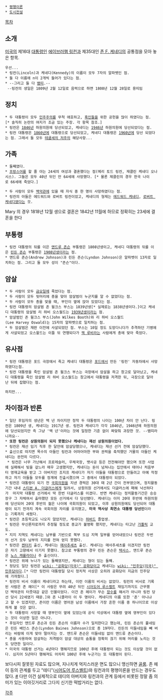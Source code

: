  * [[평행이론]]
 * [[도시전설]]

[[목차]]
== 소개 ==
[[미국]]의 제16대 [[대통령]]인 [[에이브러햄 링컨]]과 제35대인 [[존 F. 케네디]]의 공통점을 모아 놓은 항목.


 우선...
 * 링컨(Lincoln)과 케네디(Kennedy)의 이름이 모두 7자의 알파벳인 점.
 * 둘 다 이름에 n이 2개씩 들어가 있다는 점.
 * --그리고 둘 다 [[뱀띠]].--
  --링컨의 생일은 1809년 2월 12일로 음력으로 하면 1808년 12월 28일로 용띠임

== 정치 == 
 * 두 대통령이 모두 [[민주주의]]를 무척 애호하고, [[흑인]]들을 위한 공헌을 많이 하였다는 점.[* 솔직히 논란의 여지가 조금 있는 주장. 각 항목 참조.] 
 * 링컨은 [[1846년]] 하원의원에 당선되었고, 케네디는 [[1946년]] 하원의원에 당선되었다는 점. 
 * 링컨 대통령은 [[1860년]]에 대통령으로 당선되었고, 케네디 대통령은 [[1960년]]에 당선 되었다는 점. 그래서 둘 모두 [[테쿰세의 저주]]의 해당사항...

== 가족 ==
 * 둘째였다.
 * [[프랑스어]]를 할 줄 아는 24세의 여성과 결혼했다는 점(메리 토드 링컨, 재클린 케네디 오나시스). 그들은 모두 40년 뒤인 만 64세에 사망했다. [* 물론 제클린의 경우 한국 나이로 66세에 죽었다.]

 * 두 사람이 모두 [[백악관]]에 있을 때 자식 중 한 명이 사망하였다는 점. 
 * 링컨의 아들은 에드워드와 로버트 링컨이었고, 케네디의 형제는 [[에드워드 케네디]], [[로버트 케네디]]였다는 것.



Mary  의 경우 1818년 12월 생으로 결혼은 1842년 11월에 하므로 정확히는 23세에 결혼을 한다

== 부통령 ==
 * 링컨 대통령의 뒤를 이은 [[앤드루 존슨]] 부통령은 1808년생이고, 케네디 대통령의 뒤를 이은 [[린든 존슨]] 부통령은 [[1908년]]생이라는 점. 
 * 앤드류 존슨(Andrew Johnson)과 린든 존슨(Lyndon Johnson)은 알파벳이 13자로 일치하는 점. 그리고 둘 모두 성이 "존슨"이다.

== 암살 ==
 * 두 사람이 모두 [[금요일]]에 죽었다는 점. 
 * 두 사람이 모두 뒷머리에 총을 맞아 암살범이 누군지를 알 수 없었다는 점. 
 * 두 사람이 모두 총을 맞을 때, 부인이 옆에 앉아 있었다는 점. 
 * 링컨 대통령의 암살범 존 윌크스 부스는 1839년생[* 실제로는 1838년생이다.]이고 케네디 대통령의 암살범 리 하비 오스월드는 [[1939년]]생이라는 점. 
 * 암살범인 존 윌크스 부스(John Wilkes Booth)와 리 하비 오스월드(Lee Harvey Oswald)는 15자의 알파벳으로 일치하는 점. 
 * 두 암살범은 재판 이전에 사살되었던 점. 부스는 10일 정도 도망다니다가 추격하던 기병에게 사살되었고 오스왈드는 이틀 뒤 연행되다가 [[잭 루비]]라는 사람에게 총에 맞아 죽었다.
== 유사점 ==
 * 링컨 대통령은 포드 극장에서 죽고 케네디 대통령은 [[포드]]에서 만든 '링컨' 자동차에서 사망하였다는점. 
 * 링컨 대통령을 죽인 암살범 존 윌크스 부스는 극장에서 암살을 하고 창고로 달아났고, 케네디 대통령을 죽인 암살범 리 하비 오스월드는 창고에서 대통령을 저격한 뒤, 극장으로 달아난 뒤에 잡혔다는 점.


 하지만...

== 차이점과 반론 ==
 * 일단 후임자의 생년은 백 년 차이지만 정작 두 대통령의 나이는 100년 차이 안 난다. 링컨은 1809년 생, 케네디는 1917년 생. 링컨과 케네디가 각각 1846년, 1946년에 하원의원에 당선되었지만 즉 그냥 '백 년'이라는 것에 일정한 기준 없이 짜맞춰 과장한 것. --뱀띠라니까요--
 * '''또한 링컨은 상원의원이 되지 못했으나 케네디는 재선 상원의원이었다.'''
 * 링컨은 재선 임기 직후 한 달만에 암살당했으나, 케네디는 재선 선거 전에 암살당했다.
 * 출신으로 따지면 목수의 아들인 링컨과 어마어마한 부와 권력을 축적했던 거물의 아들인 케네디는 완전히 다르다. 
  * 링컨은 너무 가난해서 프로레슬러, 우체국장, 뱃사공 등은 전전해야만 했으며 또한 사업에 실패해서 빚을 갚느라 매우 고생했지만, 케네디는 돈이 넘쳐나는 집안에서 태어나 처음부터 영재교육을 받고 그 아버지인 조지프 케네디가 자기 아들을 대통령으로 만들려고 아예 작정하고 자기 아들들 모두를 정계에 진출시켰으며 그 중에서 대통령이 되었다.
 * 링컨은 대통령이 되기 전 [[국회의원]]을 지낸 경력은 30대 때 2년 간이 전부였으며, 정치활동기간 내내 [[스티븐 A. 더글러스]]에게 밀려서, 상원의원 선거에서도 더글러스에 패해 낙선하다가  마지막 대통령 선거에서 딱 한번 더글러스를 이겼다. 반면 케네디는 정치활동기간은 승승장구 그 자체여서 출마했던 모든 선거에서 다 당선됐다. 케네디는 이미 20대 후반에 하원의원에 당선되어 20대 후반의 젊은 나이에 국회의원이 되었고, 이후 상원의원에도 당선되어 대통령이 되기 전까지 계속 국회의원 자리를 유지했고, '''미국 역사상 최연소 대통령 당선인'''이라는 기록까지 세웠다.
 * 링컨은 초등학교도 나오지 않았지만, 케네디는 [[하버드]] 졸업생. 
 * 링컨은 무신론자로까지 추정될 정도로 종교가 불명확 했지만, 케네디는 타고난 [[가톨릭]] 교도.
 * 지지 지역도 케네디는 남부를 기반으로 북부 도심 지역 일부를 얻어내었으나 링컨은 두번의 선거 모두 남부의 지지를 전혀 얻지 못했다.
 * 링컨은 [[켄터키]] 출신, 케네디는 [[매사추세츠]] 출신. 케네디는 매사추세츠를 이겼지만 링컨은 자기 고향에서 이기지 못했다. 참고로 부통령의 경우 린든 존슨은 [[텍사스]], 앤드루 존슨은 [[노스 캐롤라이나]] 주 출신이다. 
 * 링컨은 위에 누나가 있는 둘째였지만, 케네디는 형이 있는 둘째.
 * 정당도 일단 링컨은 [[wiki: "공화당(미국)" 공화당]]이고 케네디는 [[wiki: "민주당(미국)" 민주당]]이다.[* 다만 링컨이 대통령일 당시 정치적 사상은 오히려 공화당이 지금의 민주당에 가까웠다.] 
 * 링컨의 비서 이름이 케네디라고 하는데, 이런 이름의 비서는 없었다. 링컨의 비서로 기록된 사람은 존 헤이[* 이 사람은 무려 40년 뒤인 [[시어도어 루스벨트]] 재임기까지도 근무했던 백악관의 터줏대감 같은 인물이었다. 이건 존 헤이가 무슨 [[장수]]를 해서가 아니라 링컨 당선 당시 22세였기 때문.]와 존 니콜라이 이 두 명이다. 케네디의 이름 또한 '존' 아니냐고 할 수 있겠지만, 존이란 이름은 영어권 남성 이름에서 가장 흔한 이름 중 하나이므로 이상하게 볼 것은 없다. 
 * 두 대통령이 사망할 때 영부인이 옆에 있었는데 공식 석상에서 대통령 옆에 영부인이 있다는 것이 이상한 일은 아니다.
 * 후임자인 앤드루 존슨과 린든 존슨의 이름자 수가 일치한다고 했는데, 린든 존슨의 풀네임은 린든 베인스 존슨(Lyndon Baines Johnson)으로 총 19자다. 린든의 미들네임을 빼 버리는 바람에 이게 맞아 떨어지는 것. 앤드루 존슨은 미들네임 없이 앤드류 존슨이다.
 * 총을 사용하여 암살하는 저격범이 암살 대상의 숨통을 정확히 끊기 위해 머리를 노리는 것도 당연한 일이다.
 * 미국의 대통령 선거는 4년마다 행해지므로 100년 후에 대통령이 되는 것도 이상할 것이 없다. 심지어 5년마다 행해져도 어차피 100년 후에 누군가는 또 대통령이 된다.

보다시피 잘못된 자료도 많으며, 지나치게 억지스러운 면도 많으니 맹신하면 [[골룸]]. 존 헤이 등의 관계를 두고 "테디"([[시어도어 루스벨트]])와 링컨과의 평행이론을 만드는 경우도 많다. [http://www.theamericans.us/poparticle-lincoln-roosevelt%20connection.html #] 다만 이건 실제적으로 테디의 아버지와 링컨과의 관계 등에서 비롯된 정말 좀 의미가 있는 이야깃거리로 그다지 신기한 떡밥거리는 없다.

[[각주]]
